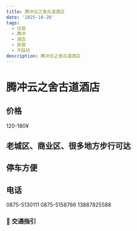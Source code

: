 ```yaml
---
title: 腾冲云之舍古道酒店
date: '2025-10-20'
tags:
  - 住宿
  - 腾冲
  - 酒店
  - 民宿
  - 不踩坑
description: 腾冲云之舍古道酒店
---
```



# 腾冲云之舍古道酒店

## 价格

120-180¥

## 老城区、商业区、很多地方步行可达

## 停车方便

## 电话 

0875-5130111 0875-5158766   13887825588


### 🚗 交通指引

<Location address="腾冲云之舍古道酒店" />